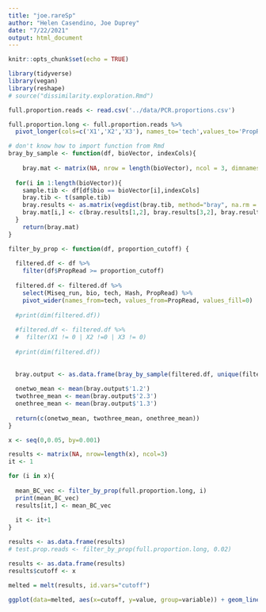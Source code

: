 ```yaml
---
title: "joe.rareSp"
author: "Helen Casendino, Joe Duprey"
date: "7/22/2021"
output: html_document
---
```


```r
knitr::opts_chunk$set(echo = TRUE)

library(tidyverse)
library(vegan)
library(reshape)
# source("dissimilarity.exploration.Rmd")
```


```r
full.proportion.reads <- read.csv('../data/PCR.proportions.csv')
```

```r
full.proportion.long <- full.proportion.reads %>%
  pivot_longer(cols=c('X1','X2','X3'), names_to='tech',values_to='PropRead')
```

```r
# don't know how to import function from Rmd
bray_by_sample <- function(df, bioVector, indexCols){  
  
    bray.mat <- matrix(NA, nrow = length(bioVector), ncol = 3, dimnames = list(bioVector, c(1.2,2.3,1.3))) # different PCR rep combinations
  
  for(i in 1:length(bioVector)){
    sample.tib <- df[df$bio == bioVector[i],indexCols]
    bray.tib <- t(sample.tib)
    bray.results <- as.matrix(vegdist(bray.tib, method="bray", na.rm = T))
    bray.mat[i,] <- c(bray.results[1,2], bray.results[3,2], bray.results[1,3]) # PCR 1&2, 2&3, 1&3
  }
    return(bray.mat)
}

```


```r
filter_by_prop <- function(df, proportion_cutoff) {
  
  filtered.df <- df %>%
    filter(df$PropRead >= proportion_cutoff) 
    
  filtered.df <- filtered.df %>%  
    select(Miseq_run, bio, tech, Hash, PropRead) %>%
    pivot_wider(names_from=tech, values_from=PropRead, values_fill=0) 
    
  #print(dim(filtered.df))  
  
  #filtered.df <- filtered.df %>%  
  #  filter(X1 != 0 | X2 !=0 | X3 != 0)
  
  #print(dim(filtered.df))  
  
  
  bray.output <- as.data.frame(bray_by_sample(filtered.df, unique(filtered.df$bio), c(4:6)))
  
  onetwo_mean <- mean(bray.output$'1.2')
  twothree_mean <- mean(bray.output$'2.3')
  onethree_mean <- mean(bray.output$'1.3')
  
  return(c(onetwo_mean, twothree_mean, onethree_mean))
}
```

```r
x <- seq(0,0.05, by=0.001)

results <- matrix(NA, nrow=length(x), ncol=3)
it <- 1 

for (i in x){
  
  mean_BC_vec <- filter_by_prop(full.proportion.long, i) 
  print(mean_BC_vec)
  results[it,] <- mean_BC_vec
  
  it <- it+1
}

results <- as.data.frame(results)
# test.prop.reads <- filter_by_prop(full.proportion.long, 0.02) 
```
```r
results <- as.data.frame(results)
results$cutoff <- x

melted = melt(results, id.vars="cutoff")

ggplot(data=melted, aes(x=cutoff, y=value, group=variable)) + geom_line()

```


